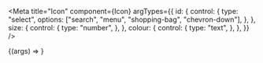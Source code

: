 
<Meta
  title="Icon"
  component={Icon}
  argTypes={{
    id: {
      control: {
        type: "select",
        options: ["search", "menu", "shopping-bag", "chevron-down"],
      },
    },
    size: {
      control: {
        type: "number",
      },
    },
    colour: {
      control: {
        type: "text",
      },
    },
  }}
/>

<Canvas>
  <Story
    name="Default"
    args={{ id: "search", size: "24", colour: "currentColor" }}
  >
    {(args) => <Icon {...args} />}
  </Story>
</Canvas>
